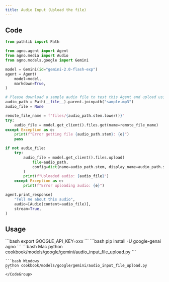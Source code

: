 ```yaml
---
title: Audio Input (Upload the file)
---
```


## Code

```python cookbook/models/google/gemini/audio_input_file_upload.py
from pathlib import Path

from agno.agent import Agent
from agno.media import Audio
from agno.models.google import Gemini

model = Gemini(id="gemini-2.0-flash-exp")
agent = Agent(
    model=model,
    markdown=True,
)

# Please download a sample audio file to test this Agent and upload using:
audio_path = Path(__file__).parent.joinpath("sample.mp3")
audio_file = None

remote_file_name = f"files/{audio_path.stem.lower()}"
try:
    audio_file = model.get_client().files.get(name=remote_file_name)
except Exception as e:
    print(f"Error getting file {audio_path.stem}: {e}")
    pass

if not audio_file:
    try:
        audio_file = model.get_client().files.upload(
            file=audio_path,
            config=dict(name=audio_path.stem, display_name=audio_path.stem),
        )
        print(f"Uploaded audio: {audio_file}")
    except Exception as e:
        print(f"Error uploading audio: {e}")

agent.print_response(
    "Tell me about this audio",
    audio=[Audio(content=audio_file)],
    stream=True,
)
```

## Usage

<Steps>
  <Snippet file="create-venv-step.mdx" />

  <Step title="Set your API key">
    ```bash
    export GOOGLE_API_KEY=xxx
    ```
  </Step>

  <Step title="Install libraries">
    ```bash
    pip install -U google-genai agno
    ```
  </Step>

  <Step title="Run Agent">
    <CodeGroup>
    ```bash Mac
    python cookbook/models/google/gemini/audio_input_file_upload.py
    ```

    ```bash Windows
    python cookbook/models/google/gemini/audio_input_file_upload.py
    ```
    </CodeGroup>
  </Step>
</Steps> 